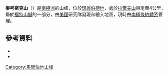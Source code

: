 {{coord|77|0|S|144|26|W|source:GNIS|display=title}}

'''麥考密克山'''（{{lang-en|Mount McCormick}}）是[[南極洲|南極洲]]的山峰，位於[[瑪麗伯德地|瑪麗伯德地]]，處於[[拉爾夫山|拉爾夫山]]東南面4公里，屬於[[福特山脈|福特山脈]]的一部分，由[[美國|美國]]研究隊發現和繪入地圖，現時由[[南極條約體系|南極條約體系]]管理。

==參考資料==
*{{cite gnis | type = antarid | id = 9659| name = Mount McCormick | accessdate = 2013-09-05}}
*{{usgs-gazetteer|id=9659}}

{{DEFAULTSORT:Mount McCormick}}
[[Category:馬里伯地山峰|Category:馬里伯地山峰]]


{{MarieByrdLand-geo-stub}}